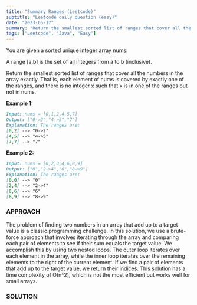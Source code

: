 ```yaml
---
title: "Summary Ranges (Leetcode)"
subtitle: "Leetcode daily question (easy)"
date: "2023-05-17"
summary: "Return the smallest sorted list of ranges that cover all the numbers in the array exactly."
tags: ["Leetcode", "Java", "Easy"]
---
```


You are given a sorted unique integer array nums.

A range [a,b] is the set of all integers from a to b (inclusive).

Return the smallest sorted list of ranges that cover all the numbers in the array exactly. That is, each element of nums is covered by exactly one of the ranges, and there is no integer x such that x is in one of the ranges but not in nums.

**Example 1:**

```md
Input: nums = [0,1,2,4,5,7]
Output: ["0->2","4->5","7"]
Explanation: The ranges are:
[0,2] --> "0->2"
[4,5] --> "4->5"
[7,7] --> "7"
```

**Example 2:**

```md
Input: nums = [0,2,3,4,6,8,9]
Output: ["0","2->4","6","8->9"]
Explanation: The ranges are:
[0,0] --> "0"
[2,4] --> "2->4"
[6,6] --> "6"
[8,9] --> "8->9"
```

### APPROACH

The problem of finding two numbers in an array that add up to a target value is a classic programming challenge. In this solution, we use a brute-force approach that involves iterating through the array and comparing each pair of elements to see if their sum equals the target value. We accomplish this by using two nested loops. The outer loop iterates over each element in the array, while the inner loop iterates over the remaining elements to the right of the current element. If we find a pair of elements that add up to the target value, we return their indices. This solution has a time complexity of O(n^2), which is not the most efficient but works well for small arrays.

### SOLUTION

```java

```
